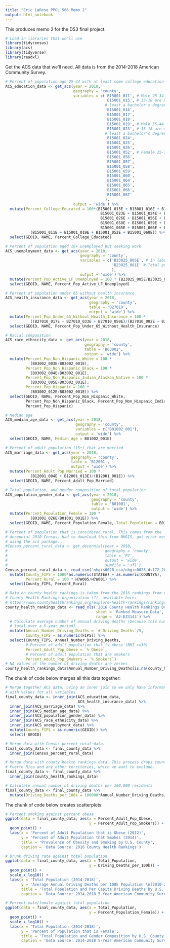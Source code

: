 ```yaml
---
title: "Eric LaRose PPOL 566 Memo 2"
output: html_notebook
---
```


This produces memo 2 for the DS3 final project.

```r
# Load in libraries that we'll use
library(tidycensus)
library(acs)
library(tidyverse)
library(readxl)
```

Get the ACS data that we'll need. All data is from the 2014-2018 American Community Survey.

```r
# Percent of population age 25-44 with at least some college education
ACS_education_data <- get_acs(year = 2018,
                              geography = 'county',
                              variables = c('B15001_011', # Male 25-34
                                            'B15001_015', # 15-18 are male 25-34 with at 
                                            # least a bachelor's degree
                                            'B15001_016',
                                            'B15001_017',
                                            'B15001_018',
                                            'B15001_019', # Male 35-44
                                            'B15001_023', # 15-18 are male 35-44 with at 
                                            # least a bachelor's degree
                                            'B15001_024',
                                            'B15001_025',
                                            'B15001_026',
                                            'B15001_052', # Female 25-34
                                            'B15001_056',
                                            'B15001_057',
                                            'B15001_058',
                                            'B15001_059',
                                            'B15001_060',
                                            'B15001_064',
                                            'B15001_065',
                                            'B15001_066',
                                            'B15001_067'
                                            ),
                              output = 'wide') %>%
  mutate(Percent_College_Educated = 100*(B15001_015E + B15001_016E + B15001_017E + B15001_018E +
                                          B15001_023E + B15001_024E + B15001_025E +
                                          B15001_026E + B15001_056E + B15001_057E + 
                                          B15001_058E + B15001_059E + B15001_064E + 
                                          B15001_065E + B15001_066E + B15001_067E)/
           (B15001_011E + B15001_019E + B15001_052E + B15001_060E)) %>%
  select(GEOID, NAME, Percent_College_Educated)

# Percent of population aged 16+ unemployed but seeking work
ACS_unemployment_data <- get_acs(year = 2018,
                                 geography = 'county',
                                 variables = c('B23025_005E', # In labor force, unemployed
                                               'B23025_001E' # Total population 16+
                                               ),
                                 output = 'wide') %>%
  mutate(Percent_Pop_Active_LF_Unemployed = 100 * (B23025_005E/B23025_001E)) %>%
  select(GEOID, NAME, Percent_Pop_Active_LF_Unemployed)

# Percent of population under 65 without health insurance
ACS_health_insurance_data <- get_acs(year = 2018,
                                     geography = 'county',
                                     table = 'B27010',
                                     output = 'wide') %>%
  mutate(Percent_Pop_Under_65_Without_Health_Insurance = 100 * 
           ((B27010_017E + B27010_033E + B27010_050E)/(B27010_002E + B27010_018E + B27010_034E))) %>%
  select(GEOID, NAME, Percent_Pop_Under_65_Without_Health_Insurance)

# Racial composition
ACS_race_ethnicity_data <- get_acs(year = 2018,
                                   geography = 'county',
                                   table = 'B03002',
                                   output = 'wide') %>%
  mutate(Percent_Pop_Non_Hispanic_White = 100 * 
           (B03002_003E/B03002_001E),
         Percent_Pop_Non_Hispanic_Black = 100 *
           (B03002_004E/B03002_001E),
         Percent_Pop_Non_Hispanic_Indian_Alaskan_Native = 100 * 
           (B03002_005E/B03002_001E),
         Percent_Pop_Hispanic = 100 * 
           (B03002_012E/B03002_001E)) %>%
  select(GEOID, NAME, Percent_Pop_Non_Hispanic_White,
         Percent_Pop_Non_Hispanic_Black, Percent_Pop_Non_Hispanic_Indian_Alaskan_Native, 
         Percent_Pop_Hispanic)

# Median age
ACS_median_age_data <- get_acs(year = 2018,
                               geography = 'county',
                               variables = c('B01002_001'),
                               output = 'wide') %>%
  select(GEOID, NAME, Median_Age = B01002_001E)

# Percent of adult population (15+) that are married
ACS_marriage_data <- get_acs(year = 2018,
                             geography = 'county',
                             table = 'B12001',
                             output = 'wide') %>%
  mutate(Percent_Adult_Pop_Married = 100 * 
           (B12001_004E + B12001_013E)/(B12001_001E)) %>%
  select(GEOID, NAME, Percent_Adult_Pop_Married)

# Total population, and gender composition of total population
ACS_population_gender_data <- get_acs(year = 2018,
                                      geography = 'county',
                                      table = 'B01001',
                                      output = 'wide') %>%
  mutate(Percent_Population_Female = 100 * 
           (B01001_026E/B01001_001E)) %>%
  select(GEOID, NAME, Percent_Population_Female, Total_Population = B01001_001E)

# Percent of population that is considered rural. This comes from the 
# decennial 2010 Census. Had to download this from NHGIS, got error messages when 
# using the acs package.
#Census_percent_rural_data <- get_decennial(year = 2010,
#                                           geography = 'county',
#                                           table = 'P2',
#                                           output = 'wide',
#                                           sumfile = 'sf1')
Census_percent_rural_data <- read_csv('nhgis0028_csv/nhgis0028_ds172_2010_county.csv') %>%
  mutate(County_FIPS = 1000*as.numeric(STATEA) + as.numeric(COUNTYA),
         Percent_Rural = 100 * H7W005/H7W001) %>%
  select(County_FIPS, Percent_Rural)

# Data on county health rankings is taken from the 2016 rankings from the 
# County Health Rankings organization (?), available here:
# https://www.countyhealthrankings.org/explore-health-rankings/rankings-data-documentation/national-data-documentation-2010-2018
county_health_rankings_data <- read_xls('2016 County Health Rankings Data - v3.xls',
                                        sheet = 'Ranked Measure Data',
                                        range = 'A2:EZ3143') %>%
  # Calculate average number of annual driving deaths (because this number is the 
  # total over a 5-year period)
  mutate(Annual_Number_Driving_Deaths = `# Driving Deaths`/5,
         County_FIPS = as.numeric(FIPS)) %>%
  select(County_FIPS, Annual_Number_Driving_Deaths,
         # Percent of adult population that is obese (BMI >=30)
         Percent_Adult_Pop_Obese = `% Obese`,
         # Percent of adult population that are smokers
         Percent_Adult_Pop_Smokers = `% Smokers`)
# NA values of the number of driving deaths are zeroes
county_health_rankings_data$Annual_Number_Driving_Deaths[is.na(county_health_rankings_data$Annual_Number_Driving_Deaths)] = 0

```

The chunk of code below merges all this data together:

```r
# Merge together ACS data, using an inner join so we only have information on counties
# with values for all variables
final_county_data <- inner_join(ACS_education_data,
                                ACS_health_insurance_data) %>%
  inner_join(ACS_marriage_data) %>%
  inner_join(ACS_median_age_data) %>%
  inner_join(ACS_population_gender_data) %>%
  inner_join(ACS_race_ethnicity_data) %>%
  inner_join(ACS_unemployment_data) %>%
  mutate(County_FIPS = as.numeric(GEOID)) %>%
  select(-GEOID)

# Merge data with Census percent rural data.
final_county_data <- final_county_data %>%
  inner_join(Census_percent_rural_data)

# Merge data with county health rankings data. This process drops counties in 
# Puerto Rico and any other territories, which we want to exclude.
final_county_data <- final_county_data %>%
  inner_join(county_health_rankings_data)

# Calculate annual number of driving deaths per 100,000 residents
final_county_data <- final_county_data %>%
  mutate(Driving_Deaths_per_100k = 100000*Annual_Number_Driving_Deaths/Total_Population)

```

The chunk of code below creates scatterplots:

```r
# Percent smoking against percent obese
ggplot(data = final_county_data, aes(x = Percent_Adult_Pop_Obese, 
                                     y = Percent_Adult_Pop_Smokers)) +
  geom_point() + 
  labs(x = 'Percent of Adult Population that is Obese (2012)',
       y = 'Percent of Adult Population that Smokes (2014)',
       title = 'Prevalence of Obesity and Smoking by U.S. County',
       caption = 'Data Source: 2016 County Health Rankings')

# Drunk driving rate against total population
ggplot(data = final_county_data, aes(x = Total_Population,
                                     y = Driving_Deaths_per_100k)) + 
  geom_point() + 
  scale_x_log10() + 
  labs(x = 'Total Population (2014-2018)',
       y = 'Average Annual Driving Deaths per 100k Population \n(2010-2014)',
       title = 'Total Population and Per Capita Driving Deaths by U.S. County',
       caption = 'Data Source: 2014-2018 5-Year American Community Survey and 2016 County Health Rankings')

# Percent male/female against total population
ggplot(data = final_county_data, aes(x = Total_Population,
                                     y = Percent_Population_Female)) + 
  geom_point() + 
  scale_x_log10() + 
  labs(x = 'Total Population (2014-2018)',
       y = 'Percent of Population that is Female',
       title = 'Total Population and Gender Composition by U.S. County',
       caption = 'Data Source: 2014-2018 5-Year American Community Survey')
```

